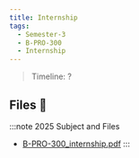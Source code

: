 ```yaml
---
title: Internship
tags:
  - Semester-3
  - B-PRO-300
  - Internship
---
```

> Timeline: ?


## Files 📂

:::note 2025 Subject and Files
- [B-PRO-300_internship.pdf](https://github.com/Studio-17/Epitech-Subjects/raw/main/Semester-3/B-PRO-300/Internship/B-PRO-300_internship.pdf)
:::

